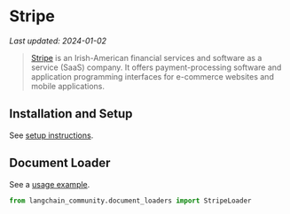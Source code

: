 # Stripe
*Last updated: 2024-01-02*

>[Stripe](https://stripe.com/en-ca) is an Irish-American financial services and software as a service (SaaS) company. It offers payment-processing software and application programming interfaces for e-commerce websites and mobile applications.


## Installation and Setup

See [setup instructions](/docs/integrations/document_loaders/stripe).

## Document Loader

See a [usage example](/docs/integrations/document_loaders/stripe).

```python
from langchain_community.document_loaders import StripeLoader
```

